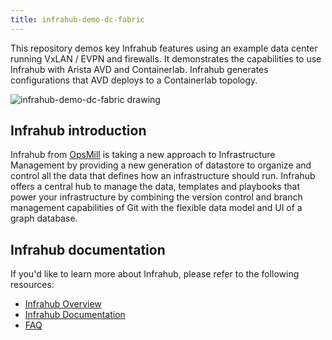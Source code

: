 ```yaml
---
title: infrahub-demo-dc-fabric
---
```


This repository demos key Infrahub features using an example data center running VxLAN / EVPN and firewalls. It demonstrates the capabilities to use Infrahub with Arista AVD and Containerlab. Infrahub generates configurations that AVD deploys to a Containerlab topology.

![infrahub-demo-dc-fabric drawing](./infrahub-demo-dc-fabric.excalidraw.svg)

## Infrahub introduction

Infrahub from [OpsMill](https://opsmill.com) is taking a new approach to Infrastructure Management by providing a new generation of datastore to organize and control all the data that defines how an infrastructure should run. Infrahub offers a central hub to manage the data, templates and playbooks that power your infrastructure by combining the version control and branch management capabilities of Git with the flexible data model and UI of a graph database.

## Infrahub documentation

If you'd like to learn more about Infrahub, please refer to the following resources:

- [Infrahub Overview](https://docs.infrahub.app/overview/)
- [Infrahub Documentation](https://docs.infrahub.app/)
- [FAQ](https://docs.infrahub.app/faq/)
